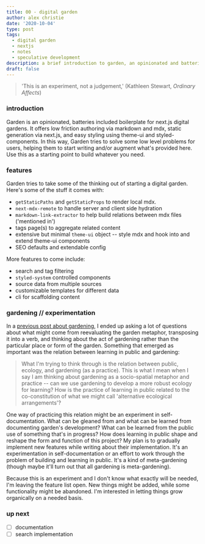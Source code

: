 ```yaml
---
title: 00 - digital garden
author: alex christie
date: '2020-10-04'
type: post
tags:
  - digital garden
  - nextjs
  - notes
  - speculative development
description: a brief introduction to garden, an opinionated and batteries included boilerplate for nextjs digital gardens
draft: false
---
```


> 'This is an experiment, not a judgement,' (Kathleen Stewart, *Ordinary Affects*)

### introduction

Garden is an opinionated, batteries included boilerplate for next.js digital gardens. It offers low friction authoring via markdown and mdx, static generation via next.js, and easy styling using theme-ui and styled-components. In this way, Garden tries to solve some low level problems for users, helping them to start writing and/or augment what's provided here. Use this as a starting point to build whatever you need.

### features

Garden tries to take some of the thinking out of starting a digital garden. Here's some of the stuff it comes with:

- `getStaticPaths` and `getStaticProps` to render local mdx.
- `next-mdx-remote` to handle server and client side hydration
- `markdown-link-extractor` to help build relations between mdx files ('mentioned in')
- tags page(s) to aggregate related content
- extensive but minimal `theme-ui` object -- style mdx and hook into and extend theme-ui components
- SEO defaults and extendable config

More features to come include:

- search and tag filtering
- `styled-system` controlled components
- source data from multiple sources
- customizable templates for different data
- cli for scaffolding content

### gardening // experimentation

In a [previous post about gardening](/garden/rethinking-digital-gardening), I ended up asking a lot of questions about what might come from reevaluating the garden metaphor, transposing it into a verb, and thinking about the act of gardening rather than the particular place or form of the garden. Something that emerged as important was the relation between learning in public and gardening:

> What I'm trying to think through is the relation between public, ecology, and gardening (as a practice). This is what I mean when I say I am thinking about gardening as a socio-spatial metaphor and practice -- can we use gardening to develop a more robust ecology for learning? How is the practice of learning in public related to the co-constitution of what we might call 'alternative ecological arrangements'?

One way of practicing this relation might be an experiment in self-documentation. What can be gleaned from and what can be learned from documenting garden's development? What can be learned from the public use of something that's in progress? How does learning in public shape and reshape the form and function of this project? My plan is to gradually implement new features while writing about their implementation. It's an experimentation in self-documentation or an effort to work through the problem of building and learning in public. It's a kind of meta-gardening (though maybe it'll turn out that all gardening is meta-gardening).

Because this is an experiment and I don't know what exactly will be needed, I'm leaving the feature list open. New things might be added, while some functionality might be abandoned. I'm interested in letting things grow organically on a needed basis.

### up next

- [ ] documentation
- [ ] search implementation
